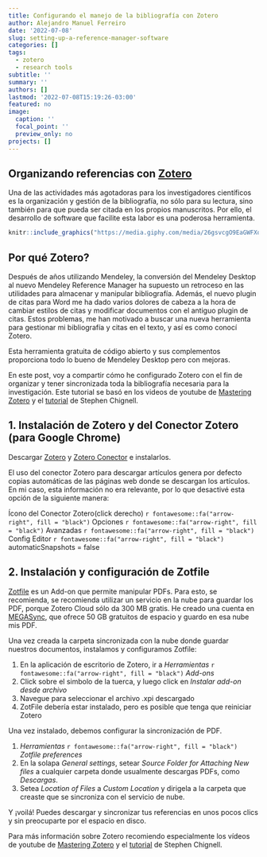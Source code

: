 ```yaml
---
title: Configurando el manejo de la bibliografía con Zotero
author: Alejandro Manuel Ferreiro
date: '2022-07-08'
slug: setting-up-a-reference-manager-software
categories: []
tags:
  - zotero
  - research tools
subtitle: ''
summary: ''
authors: []
lastmod: '2022-07-08T15:19:26-03:00'
featured: no
image:
  caption: ''
  focal_point: ''
  preview_only: no
projects: []
---
```


## Organizando referencias con [Zotero](https://www.zotero.org)

Una de las actividades más agotadoras para los investigadores científicos es la organización y gestión de la bibliografía, no sólo para su lectura, sino también para que pueda ser citada en los propios manuscritos. Por ello, el desarrollo de software que facilite esta labor es una poderosa herramienta.

```r
knitr::include_graphics("https://media.giphy.com/media/26gsvcgO9EaGWFXqM/giphy.gif")
```

## Por qué Zotero?

Después de años utilizando Mendeley, la conversión del Mendeley Desktop al nuevo Mendeley Reference Manager ha supuesto un retroceso en las utilidades para almacenar y manipular bibliografía. Además, el nuevo plugin de citas para Word me ha dado varios dolores de cabeza a la hora de cambiar estilos de citas y modificar documentos con el antiguo plugin de citas.
Estos problemas, me han motivado a buscar una nueva herramienta para gestionar mi bibliografía y citas en el texto, y así es como conocí Zotero.

Esta herramienta gratuita de código abierto y sus complementos proporciona todo lo bueno de Mendeley Desktop pero con mejoras.

En este post, voy a compartir cómo he configurado Zotero con el fin de organizar y tener sincronizada toda la bibliografía necesaria para la investigación. Este tutorial se basó en los videos de youtube de [Mastering Zotero](https://www.youtube.com/watch?v=89sHZedSqPY&list=PLTB19TB2jaeUkmZFzv_HLEYMD1fj2TeHd) y el [tutorial](https://www.researchgate.net/publication/325828616_Tutorial_The_Best_Reference_Manager_Setup_Zotero_ZotFile_Cloud_Storage?channel=doi&linkId=5c05d0b2a6fdcc315f9adbae&showFulltext=true) de Stephen Chignell.


## 1. Instalación de Zotero y del Conector Zotero (para Google Chrome)

Descargar [Zotero](https://www.zotero.org/download/client/dl?channel=release&platform=win32&version=6.0.9) y [Zotero Conector](https://chrome.google.com/webstore/detail/ekhagklcjbdpajgpjgmbionohlpdbjgc) e instalarlos.

El uso del conector Zotero para descargar artículos genera por defecto copias automáticas de las páginas web donde se descargan los artículos. En mi caso, esta información no era relevante, por lo que desactivé esta opción de la siguiente manera: 

Ícono del Conector Zotero(click derecho) `r fontawesome::fa("arrow-right", fill = "black")` Opciones `r fontawesome::fa("arrow-right", fill = "black")` Avanzadas `r fontawesome::fa("arrow-right", fill = "black")` Config Editor `r fontawesome::fa("arrow-right", fill = "black")` automaticSnapshots = false

## 2. Instalación y configuración de Zotfile

[Zotfile](http://zotfile.com/) es un Add-on que permite manipular PDFs. Para esto, se recomienda, se recomienda utilizar un servicio en la nube para guardar los PDF, porque Zotero Cloud sólo da 300 MB gratis.
He creado una cuenta en [MEGASync](https://mega.io/), que ofrece 50 GB gratuitos de espacio y guardo en esa nube mis PDF.

Una vez creada la carpeta sincronizada con la nube donde guardar nuestros documentos, instalamos y configuramos Zotfile:

1. En la aplicación de escritorio de Zotero, ir a _Herramientas_ `r fontawesome::fa("arrow-right", fill = "black")` _Add-ons_
2. Click sobre el simbolo de la tuerca, y luego click en _Instalar add-on desde archivo_
3. Navegue para seleccionar el archivo .xpi descargado
4. ZotFile debería estar instalado, pero es posible que tenga que reiniciar Zotero

Una vez instalado, debemos configurar la sincronización de PDF.

1. _Herramientas_ `r fontawesome::fa("arrow-right", fill = "black")` _Zotfile preferences_
2. En la solapa _General settings_, setear _Source Folder for Attaching New files_ a cualquier carpeta donde usualmente descargas PDFs, como _Descargas_.
3. Setea _Location of Files_ a _Custom Location_ y dirigela a la carpeta que creaste que se sincroniza con el servicio de nube.

Y ¡voilá! Puedes descargar y sincronizar tus referencias en unos pocos clics y sin preocuparte por el espacio en disco.

Para más información sobre Zotero recomiendo especialmente los vídeos de youtube de [Mastering Zotero ](https://www.youtube.com/watch?v=89sHZedSqPY&list=PLTB19TB2jaeUkmZFzv_HLEYMD1fj2TeHd) y el [tutorial](https://www.researchgate.net/publication/325828616_Tutorial_The_Best_Reference_Manager_Setup_Zotero_ZotFile_Cloud_Storage?channel=doi&linkId=5c05d0b2a6fdcc315f9adbae&showFulltext=true) de Stephen Chignell.



